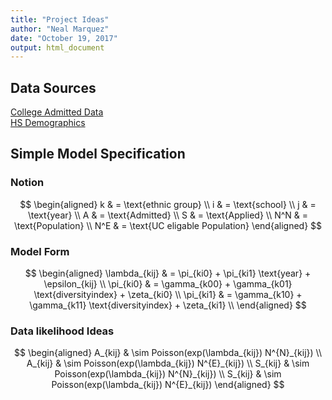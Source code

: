 ```yaml
---
title: "Project Ideas"
author: "Neal Marquez"
date: "October 19, 2017"
output: html_document
---
```


## Data Sources  

[College Admitted Data](https://www.universityofcalifornia.edu/infocenter/admissions-source-school)  
[HS Demographics](https://www.cde.ca.gov/ds/sd/sd/#g)

## Simple Model Specification  

### Notion
$$
\begin{aligned}
k & = \text{ethnic group} \\
i & = \text{school} \\
j & = \text{year} \\
A & = \text{Admitted} \\
S & = \text{Applied} \\
N^N & = \text{Population} \\
N^E & = \text{UC eligable Population}
\end{aligned}
$$

### Model Form
$$
\begin{aligned}
\lambda_{kij} & = \pi_{ki0} + \pi_{ki1} \text{year} + \epsilon_{kij} \\
\pi_{ki0} & = \gamma_{k00} + \gamma_{k01} \text{diversityindex} + 
    \zeta_{ki0} \\
\pi_{ki1} & = \gamma_{k10} + \gamma_{k11} \text{diversityindex} + 
    \zeta_{ki1} \\
\end{aligned}
$$

### Data likelihood Ideas  
$$
\begin{aligned}
A_{kij} & \sim Poisson(exp(\lambda_{kij}) N^{N}_{kij}) \\
A_{kij} & \sim Poisson(exp(\lambda_{kij}) N^{E}_{kij}) \\
S_{kij} & \sim Poisson(exp(\lambda_{kij}) N^{N}_{kij}) \\
S_{kij} & \sim Poisson(exp(\lambda_{kij}) N^{E}_{kij})
\end{aligned}
$$